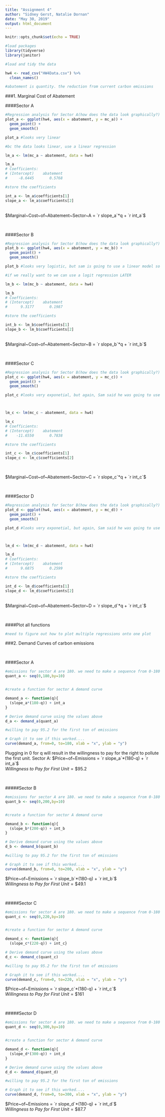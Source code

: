 ```yaml
---
title: "Assignment 4"
author: "Sidney Gerst, Natalie Dornan"
date: "May 30, 2019"
output: html_document
---
```


```r
knitr::opts_chunk$set(echo = TRUE)
```

```r

#load packages
library(tidyverse)
library(janitor)

#load and tidy the data

hw4 <- read_csv("HW4Data.csv") %>%
  clean_names()

#abatement is quantity. the reduction from current carbon emissions


```

###1. Marginal Cost of Abatement

####Sector A
```r

#Regression analysis for Sector A(how does the data look graphically?)
plot_a <- ggplot(hw4, aes(x = abatement, y = mc_a)) +
  geom_point() +
  geom_smooth()

plot_a #looks very linear

#bc the data looks linear, use a linear regression

lm_a <- lm(mc_a ~ abatement, data = hw4)

lm_a
# Coefficients:
# (Intercept)    abatement  
#     -8.6445       0.5768 

#store the coefficients 

int_a <- lm_a$coefficients[1]
slope_a <- lm_a$coefficients[2]


```

<br>
$Marginal~Cost~of~Abatement~Sector~A = `r slope_a`*q + `r int_a`$

<br>

####Sector B 
```r

#Regression analysis for Sector B(how does the data look graphically?)
plot_b <- ggplot(hw4, aes(x = abatement, y = mc_b)) +
  geom_point() +
  geom_smooth()

plot_b #looks very logistic, but sam is going to use a linear model so we will as well !

#if we really want to we can use a logit regression LATER

lm_b <- lm(mc_b ~ abatement, data = hw4)

lm_b
# Coefficients:
# (Intercept)    abatement  
#      9.3177       0.1987 

#store the coefficients 

int_b <- lm_b$coefficients[1]
slope_b <- lm_b$coefficients[2]


```

<br>
$Marginal~Cost~of~Abatement~Sector~B = `r slope_b`*q + `r int_b`$

<br>

####Sector C
```r

#Regression analysis for Sector B(how does the data look graphically?)
plot_c <- ggplot(hw4, aes(x = abatement, y = mc_c)) +
  geom_point() +
  geom_smooth()

plot_c #looks very exponetial, but again, Sam said he was going to use lineal for all to make it easier on us later



lm_c <- lm(mc_c ~ abatement, data = hw4)

lm_c
# Coefficients:
# (Intercept)    abatement  
#    -11.6550       0.7838 

#store the coefficients 

int_c <- lm_c$coefficients[1]
slope_c <- lm_c$coefficients[2]



```

<br>
$Marginal~Cost~of~Abatement~Sector~C = `r slope_c`*q + `r int_c`$

<br>

####Sector D
```r

#Regression analysis for Sector B(how does the data look graphically?)
plot_d <- ggplot(hw4, aes(x = abatement, y = mc_d)) +
  geom_point() +
  geom_smooth()

plot_d #looks very exponetial, but again, Sam said he was going to use lineal for all to make it easier on us later



lm_d <- lm(mc_d ~ abatement, data = hw4)

lm_d
# Coefficients:
# (Intercept)    abatement  
#      9.6875       0.2599  

#store the coefficients 

int_d <- lm_d$coefficients[1]
slope_d <- lm_d$coefficients[2]


```

<br>
$Marginal~Cost~of~Abatement~Sector~D = `r slope_d`*q + `r int_c`$

<br>

####Plot all functions
```r

#need to figure out how to plot multiple regressions onto one plot

```

###2. Demand Curves of carbon emissions

<br>

####Sector A
```r

#emissions for sector A are 180. we need to make a sequence from 0-180 by 10
quant_a <- seq(0,180,by=10)


#create a function for sector A demand curve 

demand_a <- function(q){
  (slope_a*(180-q)) + int_a
}

# Derive demand curve using the values above
d_a <- demand_a(quant_a)

#willing to pay 95.2 for the first ton of emissions 

# Graph it to see if this worked....
curve(demand_a, from=0, to=180, xlab = "x", ylab = "y")


```

 
Plugging in 0 for q will result in the willingness to pay for the right to pollute the first unit.
Sector A:  $Price~of~Emissions = `r slope_a`*(180-q) + `r int_a`$  
$Willingness~to~Pay~for~First~Unit = \$95.2$ 

<br>

#####Sector B
```r
#emissions for sector A are 180. we need to make a sequence from 0-180 by 10
quant_b <- seq(0,200,by=10)


#create a function for sector A demand curve 

demand_b <- function(q){
  (slope_b*(200-q)) + int_b
}

# Derive demand curve using the values above
d_b <- demand_b(quant_b)

#willing to pay 95.2 for the first ton of emissions 

# Graph it to see if this worked....
curve(demand_b, from=0, to=200, xlab = "x", ylab = "y")
```

  
$Price~of~Emissions = `r slope_b`*(180-q) + `r int_b`$  
$Willingness~to~Pay~for~First~Unit = \$49.1$ 

<br>

#####Sector C
```r
#emissions for sector A are 180. we need to make a sequence from 0-180 by 10
quant_c <- seq(0,220,by=10)


#create a function for sector A demand curve 

demand_c <- function(q){
  (slope_c*(220-q)) + int_c}

# Derive demand curve using the values above
d_c <- demand_c(quant_c)

#willing to pay 95.2 for the first ton of emissions 

# Graph it to see if this worked....
curve(demand_c, from=0, to=220, xlab = "x", ylab = "y")
```

$Price~of~Emissions = `r slope_c`*(180-q) + `r int_c`$  
$Willingness~to~Pay~for~First~Unit = \$161$ 

<br>

#####Sector D
```r
#emissions for sector A are 180. we need to make a sequence from 0-180 by 10
quant_d <- seq(0,300,by=10)


#create a function for sector A demand curve 

demand_d <- function(q){
  (slope_d*(300-q)) + int_d
}

# Derive demand curve using the values above
d_d <- demand_d(quant_d)

#willing to pay 95.2 for the first ton of emissions 

# Graph it to see if this worked....
curve(demand_d, from=0, to=300, xlab = "x", ylab = "y")

```

$Price~of~Emissions = `r slope_d`*(180-q) + `r int_d`$  
$Willingness~to~Pay~for~First~Unit = \$87.7$